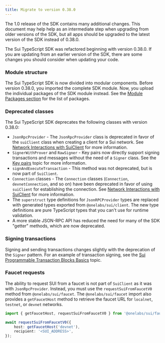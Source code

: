 ```yaml
---
title: Migrate to version 0.38.0
---
```


<Callout type="warn">

The 1.0 release of the SDK contains many additional changes. This document may help help as an
intermediate step when upgrading from older versions of the SDK, but all apps should be upgraded to
the latest version of the SDK instead of 0.38.0.

</Callout>

The Sui TypeScript SDK was refactored beginning with version 0.38.0. If you are updating from an
earlier version of the SDK, there are some changes you should consider when updating your code.

### Module structure

The Sui TypeScript SDK is now divided into modular components. Before version 0.38.0, you imported
the complete SDK module. Now, you upload the individual packages of the SDK module instead. See the
[Module Packages section](#module-packages) for the list of packages.

### Deprecated classes

The Sui TypeScript SDK deprecates the following classes with version 0.38.0:

- `JsonRpcProvider` - The `JsonRpcProvider` class is deprecated in favor of the `suiClient` class
  when creating a client for a Sui network. See
  [Network Interactions with SuiClient](typescript/sui-client) for more information.
- `SignerWithProver` and `RawSigner` - Key pairs now directly support signing transactions and
  messages without the need of a `Signer` class. See the
  [Key pairs](typescript/cryptography/keypairs) topic for more information.
- `signAndExecuteTransaction` - This method was not deprecated, but is now part of `SuiClient`.
- `Connection` classes - The `Connection` classes (`Connection`, `devnetConnection`, and so on) have
  been deprecated in favor of using `suiClient` for establishing the connection. See
  [Network Interactions with SuiClient](typescript/sui-client) for more information.
- The `superstruct` type definitions for `JsonRPCProvider` types are replaced with generated types
  exported from `@onelabs/sui/client`. The new type definitions are pure TypeScript types that you
  can't use for runtime validation.
- A more stable JSON-RPC API has reduced the need for many of the SDK "getter" methods, which are
  now deprecated.

### Signing transactions

Signing and sending transactions changes slightly with the deprecation of the `Signer` pattern. For
an example of transaction signing, see the
[Sui Programmable Transaction Blocks Basics](typescript/transaction-building/basics) topic.

### Faucet requests

The ability to request SUI from a faucet is not part of `SuiClient` as it was with
`JsonRpcProvider`. Instead, you must use the `requestSuiFromFaucetV0` method from
`@onelabs/sui/faucet`. The `@onelabs/sui/faucet` import also provides a `getFaucetHost` method to
retrieve the faucet URL for `localnet`, `testnet`, or `devnet` networks.

```ts
import { getFaucetHost, requestSuiFromFaucetV0 } from '@onelabs/sui/faucet';

await requestSuiFromFaucetV0({
	host: getFaucetHost('devnet'),
	recipient: '<SUI_ADDRESS>',
});
```
